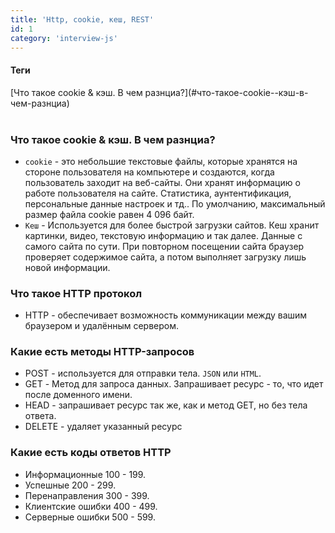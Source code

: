 ```yaml
---
title: 'Http, cookie, кеш, REST'
id: 1
category: 'interview-js'
---
```


<div className = 'mdHead'>

#### Теги

<div className = 'tag_js'> [Что такое cookie & кэш. В чем разнциа?](#что-такое-cookie--кэш-в-чем-разнциа) </div><br/>

</div>


### Что такое cookie & кэш. В чем разнциа?

* `cookie` - это небольшие текстовые файлы, которые хранятся на стороне пользователя на компьютере и создаются, когда пользователь заходит на веб-сайты. Они хранят информацию о работе пользователя на сайте. Статистика, аунтентификация, персональные данные настроек и тд..
По умолчанию, максимальный размер файла cookie равен 4 096 байт.
* `Кеш` - Используется для более быстрой загрузки сайтов. Кеш хранит картинки, видео, текстовую информацию и так далее.  Данные с самого сайта по сути. При повторном посещении сайта браузер проверяет содержимое сайта, а потом выполняет загрузку лишь новой информации.


### Что такое HTTP протокол 
* HTTP - обеспечивает возможность коммуникации между вашим браузером и удалённым сервером. 

### Какие есть методы HTTP-запросов 

* POST - используется для отправки тела. `JSON` или `HTML`.
* GET - Метод для запроса данных. Запрашивает ресурс - то, что идет после доменного имени.
* HEAD - запрашивает ресурс так же, как и метод GET, но без тела ответа.
* DELETE - удаляет указанный ресурс

### Какие есть коды ответов HTTP
* Информационные 100 - 199.
* Успешные 200 - 299.
* Перенаправления 300 - 399.
* Клиентские ошибки 400 - 499.
* Серверные ошибки 500 - 599.